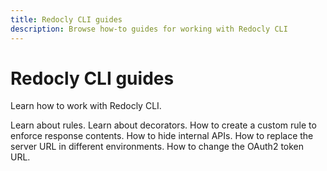 ```yaml
---
title: Redocly CLI guides
description: Browse how-to guides for working with Redocly CLI
---
```



# Redocly CLI guides

Learn how to work with Redocly CLI.

<div>
  <Flex justifyContent="space-between" flexWrap="wrap">
    <WideTile to="../rules.md" header="Rules">
      Learn about rules.
    </WideTile>
    <WideTile to="../decorators.md" header="Decorators">
      Learn about decorators.
    </WideTile>
    <WideTile to="./response-contains-property.md" header="Enforce response contents">
      How to create a custom rule to enforce response contents.
    </WideTile>
    <WideTile to="./hide-apis.md" header="Hide internal APIs">
      How to hide internal APIs.
    </WideTile>
    <WideTile to="./replace-servers-url.md" header="Replace the server URL">
      How to replace the server URL in different environments.
    </WideTile>
    <WideTile to="./change-token-url.md" header="Change the OAuth2 token URL">
      How to change the OAuth2 token URL.
    </WideTile>
  </Flex>
</div>
